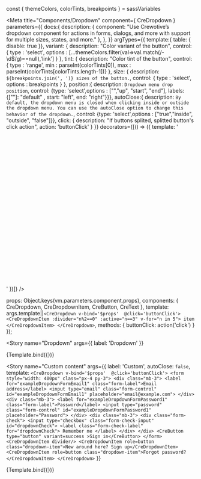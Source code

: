 

const { themeColors, colorTints, breakpoints } = sassVariables

<Meta title="Components/Dropdown" component={ CreDropdown }
  parameters={{
    docs:{
      description: {
        component: "Use Crewotive’s dropdown component for actions in forms, dialogs, and more with support for multiple sizes, states, and more."
      },
    },
  }}
  argTypes={{
    template:{ table: { disable: true }},
    variant: {
      description: "Color variant of the button",
      control: { type : 'select', options : [...themeColors.filter(val=>val.match(/-\d$/g)==null),'link'] } },
    tint: {
      description: "Color tint of the button",
      control: { type : 'range', min : parseInt(colorTints[0]), max : parseInt(colorTints[colorTints.length-1])} },
    size: {
      description: `${breakpoints.join(', ')} sizes of the button.`,
      control: { type : 'select', options : breakpoints } },
    position:{
      description: `Dropdown menu drop position`,
      control: {type: 'select',options : ["","up", "start", "end"], labels: {[""]: "default" , start: "left", end: "right"}}},
    autoClose:{
      description: `By default, the dropdown menu is closed when clicking inside or outside the dropdown menu. You can use the autoClose option to change this behavior of the dropdown.`,
      control: {type: 'select',options : ["true","inside", "outside", "false"]}},
    click: {
      description: "If buttons splited, splitted button's click action",  action: 'buttonClick' }
  }}
  decorators={[() => ({ template: '<div style="height: 400px" class="d-flex justify-content-center align-items-center w-100"><story/></div>' })]}
  />

  props: Object.keys(vm.parameters.component.props),
  components: { CreDropdown, CreDropdownItem, CreButton, CreText },
  template: args.template||`
    <CreDropdown v-bind='$props'  @click='buttonClick'>
      <CreDropdownItem :divider="n%2==0" :active="n==3" v-for="n in 5">
        item
      </CreDropdownItem>
    </CreDropdown>
    `,
  methods: {
    buttonClick: action('click')
  }
});


<div className="d-none">

<Story
  name="Dropdown"
  args={{
    label: 'Dropdown'
  }}
>
{Template.bind({})}
</Story>


<Story
  name="Custom content"
  args={{
  label: 'Custom',
  autoClose: `false`,
  template: `
    <CreDropdown v-bind='$props'  @click='buttonClick'>
      <form style="width: 400px" class="px-4 py-3">
        <div class="mb-3">
          <label for="exampleDropdownFormEmail1" class="form-label">Email address</label>
          <input type="email" class="form-control" id="exampleDropdownFormEmail1" placeholder="email@example.com">
        </div>
        <div class="mb-3">
          <label for="exampleDropdownFormPassword1" class="form-label">Password</label>
          <input type="password" class="form-control" id="exampleDropdownFormPassword1" placeholder="Password">
        </div>
        <div class="mb-3">
          <div class="form-check">
            <input type="checkbox" class="form-check-input" id="dropdownCheck">
            <label class="form-check-label" for="dropdownCheck">
              Remember me
            </label>
          </div>
        </div>
        <CreButton type="button" variant=success >Sign in</CreButton>
      </form>
      <CreDropdownItem divider/>
      <CreDropdownItem role=button class="dropdown-item">New around here? Sign up</CreDropdownItem>
      <CreDropdownItem role=button class="dropdown-item">Forgot password?</CreDropdownItem>
    </CreDropdown>
    `
  }}
>
{Template.bind({})}
</Story>

</div>


<Title/>
<SubTitle/>
<Description/>
<Primary/>
<ArgsTable story="Dropdown" />

### SASS
#### Variables
```SCSS
$dropdown-min-width:                10rem;
$dropdown-padding-x:                0;
$dropdown-padding-y:                .5rem;
$dropdown-spacer:                   .125rem;
$dropdown-font-size:                $font-size-base;
$dropdown-color:                    $body-color;
$dropdown-bg:                       $white;
$dropdown-border-color:             rgba($black, .15);
$dropdown-border-radius:            $border-radius;
$dropdown-border-width:             $border-width;
$dropdown-inner-border-radius:      subtract($dropdown-border-radius, $dropdown-border-width);
$dropdown-divider-bg:               $dropdown-border-color;
$dropdown-divider-margin-y:         $spacer * .5;
$dropdown-box-shadow:               $box-shadow;

$dropdown-link-color:               $gray-900;
$dropdown-link-hover-color:         shade-color($gray-900, 10%);
$dropdown-link-hover-bg:            $gray-200;

$dropdown-link-active-color:        $component-active-color;
$dropdown-link-active-bg:           $component-active-bg;

$dropdown-link-disabled-color:      $gray-500;

$dropdown-item-padding-y:           $spacer * .25;
$dropdown-item-padding-x:           $spacer;

$dropdown-header-color:             $gray-600;
$dropdown-header-padding:           $dropdown-padding-y $dropdown-item-padding-x;

// Variables for the dark dropdown:
$dropdown-dark-color:               $gray-300;
$dropdown-dark-bg:                  $gray-800;
$dropdown-dark-border-color:        $dropdown-border-color;
$dropdown-dark-divider-bg:          $dropdown-divider-bg;
$dropdown-dark-box-shadow:          null;
$dropdown-dark-link-color:          $dropdown-dark-color;
$dropdown-dark-link-hover-color:    $white;
$dropdown-dark-link-hover-bg:       rgba($white, .15);
$dropdown-dark-link-active-color:   $dropdown-link-active-color;
$dropdown-dark-link-active-bg:      $dropdown-link-active-bg;
$dropdown-dark-link-disabled-color: $gray-500;
$dropdown-dark-header-color:        $gray-500;
```

<Stories/>